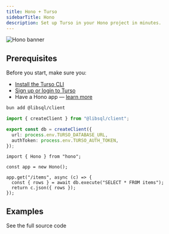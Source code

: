 ```yaml
---
title: Hono + Turso
sidebarTitle: Hono
description: Set up Turso in your Hono project in minutes.
---
```


![Hono banner](/images/guides/hono-banner.png)

## Prerequisites

Before you start, make sure you:

- [Install the Turso CLI](/cli/installation)
- [Sign up or login to Turso](/cli/authentication#signup)
- Have a Hono app &mdash; [learn more](https://hono.dev/top#quick-start)

<Steps>

<Step title="Install the libSQL SDK">

```bash bun
bun add @libsql/client
```

</Step>

<Snippet file="retrieve-database-credentials.mdx" />

<Step title="Configure LibSQL client">

```ts index.ts
import { createClient } from "@libsql/client";

export const db = createClient({
  url: process.env.TURSO_DATABASE_URL,
  authToken: process.env.TURSO_AUTH_TOKEN,
});
```

</Step>

<Step title="Execute SQL">

```tsx index.ts
import { Hono } from "hono";

const app = new Hono();

app.get("/items", async (c) => {
  const { rows } = await db.execute("SELECT * FROM items");
  return c.json({ rows });
});
```

</Step>

</Steps>

## Examples

<CardGroup cols={2}>
  <Card
    title="Expenses tracker app with Hono & Turso"
    icon="github"
    href="https://github.com/tursodatabase/examples/tree/master/app-expenses-tracker-hono"
  >
    See the full source code
  </Card>
</CardGroup>
